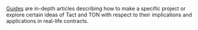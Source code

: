 
[Guides](/book/guides/getting-started) are in-depth articles describing how to make a specific project or explore certain ideas of Tact and TON with respect to their implications and applications in real-life contracts.

<Cards>
  <Cards.Card
    arrow
    title="Go to the first guide"
    href="/book/guides/getting-started"
  />
</Cards>
